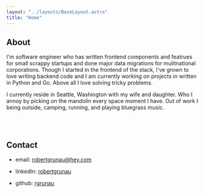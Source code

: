 ```yaml
---
layout: "../layouts/BaseLayout.astro"
title: "Home"
---
```



## About

I'm software engineer who has written frontend components and featrues
for small scrappy startups and done major data migrations for mulitnational
corporations. Though I started in the frontend of the stack, I've grown to
love writing backend code and I am currently working on projects in written
in Python and Go. Above all I love solving tricky problems.

I currently reside in Seattle, Washington with my wife and daughter. Who I annoy by picking on the mandolin every space moment I have. Out of work I being outside, camping, running, and playing bluegrass music.

<PostList numberOfPosts="latest" />

<br />
<br />

## Contact

- email: [robertgrunau@hey.com](mailto:robertgrunau@hey.com)

- linkedIn: [robertgrunau](https://www.linkedin.com/in/rjgrunau/)

- github: [rgrunau](https://www.github.com/rgrunau/)

<PostList numberOfPosts="recents" />
